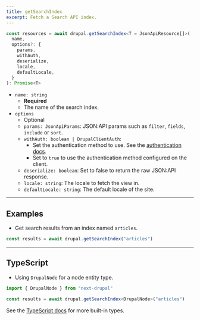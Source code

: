 ```yaml
---
title: getSearchIndex
excerpt: Fetch a Search API index.
---
```


```ts
const resources = await drupal.getSearchIndex<T = JsonApiResource[]>(
  name,
  options?: {
    params,
    withAuth,
    deserialize,
    locale,
    defaultLocale,
  }
): Promise<T>
```

- `name: string`
  - **Required**
  - The name of the search index.
- `options`
  - Optional
  - `params: JsonApiParams`: JSON:API params such as `filter`, `fields`, `include` or `sort`.
  - `withAuth: boolean | DrupalClientAuth`:
    - Set the authentication method to use. See the [authentication docs](/docs/authentication).
    - Set to `true` to use the authentication method configured on the client.
  - `deserialize: boolean`: Set to false to return the raw JSON:API response.
  - `locale: string`: The locale to fetch the view in.
  - `defaultLocale: string`: The default locale of the site.

---

## Examples

- Get search results from an index named `articles`.

```ts
const results = await drupal.getSearchIndex("articles")
```

---

## TypeScript

- Using `DrupalNode` for a node entity type.

```ts
import { DrupalNode } from "next-drupal"

const results = await drupal.getSearchIndex<DrupalNode>("articles")
```

See the [TypeScript docs](/docs/typescript) for more built-in types.
